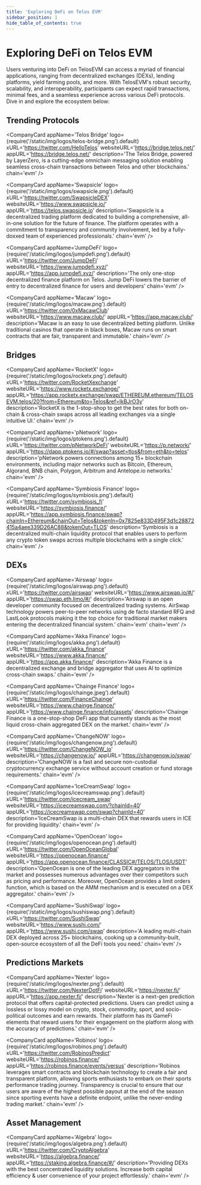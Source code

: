 ---
title: 'Exploring DeFi on Telos EVM'
sidebar_position: 1
hide_table_of_contents: true
---


# Exploring DeFi on Telos EVM

Users venturing into DeFi on TelosEVM can access a myriad of financial applications, ranging from decentralized exchanges (DEXs), lending platforms, yield farming pools, and more. With TelosEVM's robust security, scalability, and interoperability, participants can expect rapid transactions, minimal fees, and a seamless experience across various DeFi protocols. Dive in and explore the ecosystem below:

## Trending Protocols

<div class="app-cards-display">

<CompanyCard
    appName='Telos Bridge'
    logo={require('/static/img/logos/telos-bridge.png').default}
    xURL='https://twitter.com/HelloTelos'
    websiteURL='https://bridge.telos.net/'
    appURL='https://bridge.telos.net/'
    description='The Telos Bridge, powered by LayerZero, is a cutting-edge omnichain messaging solution enabling seamless cross-chain transactions between Telos and other blockchains.'
    chain='evm'
/>

<CompanyCard
    appName='Swapsicle'
    logo={require('/static/img/logos/swapsicle.png').default}
    xURL='https://twitter.com/SwapsicleDEX'
    websiteURL='https://www.swapsicle.io/'
    appURL='https://telos.swapsicle.io'
    description='Swapsicle is a decentralized trading platform dedicated to building a comprehensive, all-in-one solution for the future of finance. The platform operates with a commitment to transparency and community involvement, led by a fully-doxxed team of experienced professionals.'
    chain='evm'
/>

<CompanyCard
    appName='JumpDeFi'
    logo={require('/static/img/logos/jumpdefi.png').default}
    xURL='https://twitter.com/JumpDeFi'
    websiteURL='https://www.jumpdefi.xyz/'
    appURL='https://app.jumpdefi.xyz/'
    description='The only one-stop decentralized finance platform on Telos. Jump DeFi lowers the barrier of entry to decentralized finance for users and developers'
    chain='evm'
/>

<CompanyCard
    appName='Macaw'
    logo={require('/static/img/logos/macaw.png').default}
    xURL='https://twitter.com/0xMacawClub'
    websiteURL='https://www.macaw.club/'
    appURL='https://app.macaw.club/'
    description='Macaw is an easy to use decentralized betting platform. Unlike traditional casinos that operate in black boxes, Macaw runs on smart contracts that are fair, transparent and immutable.'
    chain='evm'
/>

</div>

## Bridges 

<div class="app-cards-display">

<CompanyCard
    appName='RocketX'
    logo={require('/static/img/logos/rocketx.png').default}
    xURL='https://twitter.com/RocketXexchange'
    websiteURL='https://www.rocketx.exchange/'
    appURL='https://app.rocketx.exchange/swap/ETHEREUM.ethereum/TELOSEVM.telos/20?from=Ethereum&to=Telos&ref=lkBJrO3y'
    description='RocketX is the 1-stop-shop to get the best rates for both on-chain & cross-chain swaps across all leading exchanges via a single intuitive UI.'
    chain='evm'
/>

<CompanyCard
    appName='pNetwork'
    logo={require('/static/img/logos/ptokens.png').default}
    xURL='https://twitter.com/pNetworkDeFi'
    websiteURL='https://p.network/'
    appURL='https://dapp.ptokens.io/#/swap?asset=tlos&from=eth&to=telos'
    description='pNetwork powers connections among 15+ blockchain environments, including major networks such as Bitcoin, Ethereum, Algorand, BNB chain, Polygon, Arbitrum and Antelope.io networks.'
    chain='evm'
/>

<CompanyCard
    appName='Symbiosis Finance'
    logo={require('/static/img/logos/symbiosis.png').default}
    xURL='https://twitter.com/symbiosis_fi'
    websiteURL='https://symbiosis.finance/'
    appURL='https://app.symbiosis.finance/swap?chainIn=Ethereum&chainOut=Telos&tokenIn=0x7825e833D495F3d1c28872415a4aee339D26AC88&tokenOut=TLOS'
    description='Symbiosis is a decentralized multi-chain liquidity protocol that enables users to perform any crypto token swaps across multiple blockchains with a single click.'
    chain='evm'
/>

</div>

## DEXs

<div class="app-cards-display">

<CompanyCard
    appName='Airswap'
    logo={require('/static/img/logos/airswap.png').default}
    xURL='https://twitter.com/airswap'
    websiteURL='https://www.airswap.io/#/'
    appURL='https://swap.eth.limo/#/'
    description='Airswap is an open developer community focused on decentralized trading systems. AirSwap technology powers peer-to-peer networks using de facto standard RFQ and LastLook protocols making it the top choice for traditional market makers entering the decentralized financial system.'
    chain='evm'
    chain='evm'
/>

<CompanyCard
    appName='Akka Finance'
    logo={require('/static/img/logos/akka.png').default}
    xURL='https://twitter.com/akka_finance'
    websiteURL='https://www.akka.finance/'
    appURL='https://app.akka.finance/'
    description='Akka Finance is a decentralized exchange and bridge aggregator that uses AI to optimize cross-chain swaps.'
    chain='evm'
/>

<CompanyCard
    appName='Chainge Finance'
    logo={require('/static/img/logos/chainge.jpeg').default}
    xURL='https://twitter.com/FinanceChainge'
    websiteURL='https://www.chainge.finance/'
    appURL='https://www.chainge.finance/info/assets'
    description='Chainge Finance is a one-stop-shop DeFi app that currently stands as the most liquid cross-chain aggregated DEX on the market.'
    chain='evm'
/>

<CompanyCard
    appName='ChangeNOW'
    logo={require('/static/img/logos/changenow.png').default}
    xURL='https://twitter.com/ChangeNOW_io'
    websiteURL='https://changenow.io/'
    appURL='https://changenow.io/swap'
    description='ChangeNOW is a fast and secure non-custodial cryptocurrency exchange service without account creation or fund storage requirements.'
    chain='evm'
/>

<CompanyCard
    appName='IceCreamSwap'
    logo={require('/static/img/logos/icecreamswap.png').default}
    xURL='https://twitter.com/icecream_swap'
    websiteURL='https://icecreamswap.com/?chainId=40'
    appURL='https://icecreamswap.com/swap?chainId=40'
    description='IceCreamSwap is a multi-chain DEX that rewards users in ICE for providing liquidity.'
    chain='evm'
/>

<CompanyCard
    appName='OpenOcean'
    logo={require('/static/img/logos/openocean.png').default}
    xURL='https://twitter.com/OpenOceanGlobal'
    websiteURL='https://openocean.finance/'
    appURL='https://app.openocean.finance/CLASSIC#/TELOS/TLOS/USDT'
    description='OpenOcean is one of the leading DEX aggregators in the market and possesses numerous advantages over their competitors such as pricing and performance. Moreover, OpenOcean provides a limit orders function, which is based on the AMM mechanism and is executed on a DEX aggregator.'
    chain='evm'
/>

<CompanyCard
    appName='SushiSwap'
    logo={require('/static/img/logos/sushiswap.png').default}
    xURL='https://twitter.com/SushiSwap'
    websiteURL='https://www.sushi.com/'
    appURL='https://www.sushi.com/swap'
    description='A leading multi-chain DEX deployed across 25+ blockchains, cooking up a community-built, open-source ecosystem of all the DeFi tools you need.'
    chain='evm'
/>

</div>

## Predictions Markets

<div class="app-cards-display">

<CompanyCard
    appName='Nexter'
    logo={require('/static/img/logos/nexter.png').default}
    xURL='https://twitter.com/NexterDotFi'
    websiteURL='https://nexter.fi/'
    appURL='https://app.nexter.fi/'
    description='Nexter is a next-gen prediction protocol that offers capital-protected predictions. Users can predict using a lossless or lossy model on crypto, stock, commodity, sport, and socio-political outcomes and earn rewards. Their platform has its GameFi elements that reward users for their engagement on the platform along with the accuracy of predictions.'
    chain='evm'
/>

<CompanyCard
    appName='Robinos'
    logo={require('/static/img/logos/robinos.png').default}
    xURL='https://twitter.com/RobinosPredict'
    websiteURL='https://robinos.finance/'
    appURL='https://robinos.finance/events/versus'
    description='Robinos leverages smart contracts and blockchain technology to create a fair and transparent platform, allowing sports enthusiasts to embark on their sports performance trading journey. Transparency is crucial to ensure that our users are aware of the highest possible payout at the end of the season since sporting events have a definite endpoint, unlike the never-ending trading market.'
    chain='evm'
/>

</div>

## Asset Management

<div class="app-cards-display">

<CompanyCard
    appName='Algebra'
    logo={require('/static/img/logos/algebra.png').default}
    xURL='https://twitter.com/CryptoAlgebra'
    websiteURL='https://algebra.finance/'
    appURL='https://staking.algebra.finance/#/'
    description='Providing DEXs with the best concentrated liquidity solutions. Increase both capital efficiency & user convenience of your project effortlessly.'
    chain='evm'
/>

</div>